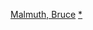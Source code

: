 {{Navbox
|name = Bruce Malmuth
|title = {{le|布魯斯·梅爾馬斯|Bruce Malmuth}}執導電影
|state = {{{state|autocollapse}}}
|listclass = hlist

|list1 =
* 《{{le|前戲 (電影)|Fore Play|前戲}}》（1975）
* 《[[反暴特勤組]]》（1981）
* 《{{le|隱形特務|The Man Who Wasn't There (1983 film)}}》（1983）
* 《{{le|風雨同路 (1986年電影)|Where Are the Children?|風雨同路}}》（1986）
* 《[[殺不死的勇者]]》（1990）
* 《{{le|死亡五項|Pentathlon (film)}}》（1994）
}}<noinclude>
{{collapsible option}}
[[Category:美國電影導演模板|Malmuth, Bruce]]
[[Category:布魯斯·梅爾馬斯電影|*]]
</noinclude>